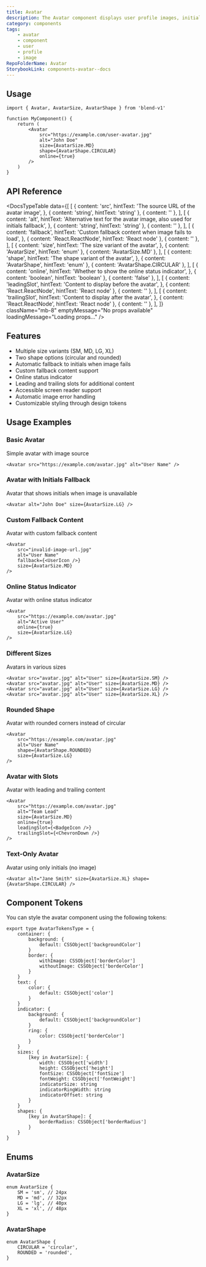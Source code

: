 ```yaml
---
title: Avatar
description: The Avatar component displays user profile images, initials, or fallback icons with various sizes and styling options for user identification and personalization.
category: components
tags:
    - avatar
    - component
    - user
    - profile
    - image
RepoFolderName: Avatar
StorybookLink: components-avatar--docs
---
```


<AvatarPreview />

## Usage

```tsx
import { Avatar, AvatarSize, AvatarShape } from 'blend-v1'

function MyComponent() {
    return (
        <Avatar
            src="https://example.com/user-avatar.jpg"
            alt="John Doe"
            size={AvatarSize.MD}
            shape={AvatarShape.CIRCULAR}
            online={true}
        />
    )
}
```

## API Reference

<DocsTypeTable
    data={[
        [
            {
                content: 'src',
                hintText: 'The source URL of the avatar image',
            },
            { content: 'string', hintText: 'string' },
            { content: '' },
        ],
        [
            {
                content: 'alt',
                hintText:
                    'Alternative text for the avatar image, also used for initials fallback',
            },
            { content: 'string', hintText: 'string' },
            { content: '' },
        ],
        [
            {
                content: 'fallback',
                hintText: 'Custom fallback content when image fails to load',
            },
            { content: 'React.ReactNode', hintText: 'React node' },
            { content: '' },
        ],
        [
            {
                content: 'size',
                hintText: 'The size variant of the avatar',
            },
            { content: 'AvatarSize', hintText: 'enum' },
            { content: 'AvatarSize.MD' },
        ],
        [
            {
                content: 'shape',
                hintText: 'The shape variant of the avatar',
            },
            { content: 'AvatarShape', hintText: 'enum' },
            { content: 'AvatarShape.CIRCULAR' },
        ],
        [
            {
                content: 'online',
                hintText: 'Whether to show the online status indicator',
            },
            { content: 'boolean', hintText: 'boolean' },
            { content: 'false' },
        ],
        [
            {
                content: 'leadingSlot',
                hintText: 'Content to display before the avatar',
            },
            { content: 'React.ReactNode', hintText: 'React node' },
            { content: '' },
        ],
        [
            {
                content: 'trailingSlot',
                hintText: 'Content to display after the avatar',
            },
            { content: 'React.ReactNode', hintText: 'React node' },
            { content: '' },
        ],
    ]}
    className="mb-8"
    emptyMessage="No props available"
    loadingMessage="Loading props..."
/>

## Features

- Multiple size variants (SM, MD, LG, XL)
- Two shape options (circular and rounded)
- Automatic fallback to initials when image fails
- Custom fallback content support
- Online status indicator
- Leading and trailing slots for additional content
- Accessible screen reader support
- Automatic image error handling
- Customizable styling through design tokens

## Usage Examples

### Basic Avatar

Simple avatar with image source

```tsx
<Avatar src="https://example.com/avatar.jpg" alt="User Name" />
```

### Avatar with Initials Fallback

Avatar that shows initials when image is unavailable

```tsx
<Avatar alt="John Doe" size={AvatarSize.LG} />
```

### Custom Fallback Content

Avatar with custom fallback content

```tsx
<Avatar
    src="invalid-image-url.jpg"
    alt="User Name"
    fallback={<UserIcon />}
    size={AvatarSize.MD}
/>
```

### Online Status Indicator

Avatar with online status indicator

```tsx
<Avatar
    src="https://example.com/avatar.jpg"
    alt="Active User"
    online={true}
    size={AvatarSize.LG}
/>
```

### Different Sizes

Avatars in various sizes

```tsx
<Avatar src="avatar.jpg" alt="User" size={AvatarSize.SM} />
<Avatar src="avatar.jpg" alt="User" size={AvatarSize.MD} />
<Avatar src="avatar.jpg" alt="User" size={AvatarSize.LG} />
<Avatar src="avatar.jpg" alt="User" size={AvatarSize.XL} />
```

### Rounded Shape

Avatar with rounded corners instead of circular

```tsx
<Avatar
    src="https://example.com/avatar.jpg"
    alt="User Name"
    shape={AvatarShape.ROUNDED}
    size={AvatarSize.LG}
/>
```

### Avatar with Slots

Avatar with leading and trailing content

```tsx
<Avatar
    src="https://example.com/avatar.jpg"
    alt="Team Lead"
    size={AvatarSize.MD}
    online={true}
    leadingSlot={<BadgeIcon />}
    trailingSlot={<ChevronDown />}
/>
```

### Text-Only Avatar

Avatar using only initials (no image)

```tsx
<Avatar alt="Jane Smith" size={AvatarSize.XL} shape={AvatarShape.CIRCULAR} />
```

## Component Tokens

You can style the avatar component using the following tokens:

```tsx
export type AvatarTokensType = {
    container: {
        background: {
            default: CSSObject['backgroundColor']
        }
        border: {
            withImage: CSSObject['borderColor']
            withoutImage: CSSObject['borderColor']
        }
    }
    text: {
        color: {
            default: CSSObject['color']
        }
    }
    indicator: {
        background: {
            default: CSSObject['backgroundColor']
        }
        ring: {
            color: CSSObject['borderColor']
        }
    }
    sizes: {
        [key in AvatarSize]: {
            width: CSSObject['width']
            height: CSSObject['height']
            fontSize: CSSObject['fontSize']
            fontWeight: CSSObject['fontWeight']
            indicatorSize: string
            indicatorRingWidth: string
            indicatorOffset: string
        }
    }
    shapes: {
        [key in AvatarShape]: {
            borderRadius: CSSObject['borderRadius']
        }
    }
}
```

## Enums

### AvatarSize

```tsx
enum AvatarSize {
    SM = 'sm', // 24px
    MD = 'md', // 32px
    LG = 'lg', // 40px
    XL = 'xl', // 48px
}
```

### AvatarShape

```tsx
enum AvatarShape {
    CIRCULAR = 'circular',
    ROUNDED = 'rounded',
}
```
